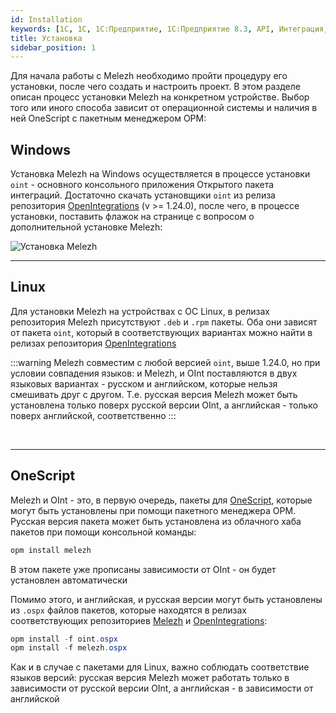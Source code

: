 ```yaml
---
id: Installation
keywords: [1C, 1С, 1С:Предприятие, 1С:Предприятие 8.3, API, Интеграция, Сервисы, Обмен, OneScript, CLI]
title: Установка
sidebar_position: 1
---
```


Для начала работы с Melezh необходимо пройти процедуру его установки, после чего создать и настроить проект. В этом разделе описан процесс установки Melezh на конкретном устройстве. Выбор того или иного способа зависит от операционной системы и наличия в ней OneScript с пакетным менеджером OPM:

## Windows

Установка Melezh на Windows осуществляется в процессе установки `oint` - основного консольного приложения Открытого пакета интеграций. Достаточно скачать установщики `oint` из релиза репозитория [OpenIntegrations](https://github.com/Bayselonarrend/OpenIntegrations) (v >= 1.24.0), после чего, в процессе установки, поставить флажок на странице с вопросом о дополнительной установке Melezh:

![Установка Melezh](../../../../static/img/Docs/Melezh/1.png)

<hr/>

## Linux

Для установки Melezh на устройствах с ОС Linux, в релизах репозитория Melezh присутствуют `.deb` и `.rpm` пакеты. Оба они зависят от пакета `oint`, который в соответствующих вариантах можно найти в релизах репозитория [OpenIntegrations](https://github.com/Bayselonarrend/OpenIntegrations)

:::warning
Melezh совместим с любой версией `oint`, выше 1.24.0, но при условии совпадения языков: и Melezh, и OInt поставляются в двух языковых вариантах - русском и английском, которые нельзя смешивать друг с другом. Т.е. русская версия Melezh может быть установлена только поверх русской версии OInt, а английская - только поверх английской, соответственно
:::

<br/><hr/>

## OneScript

Melezh и OInt - это, в первую очередь, пакеты для [OneScript](https://github.com/EvilBeaver/OneScript), которые могут быть установлены при помощи пакетного менеджера OPM. Русская версия пакета может быть установлена из облачного хаба пакетов при помощи консольной команды:

```powershell
opm install melezh
```

В этом пакете уже прописаны зависимости от OInt - он будет установлен автоматически 

Помимо этого, и английская, и русская версии могут быть установлены из `.ospx` файлов пакетов, которые находятся в релизах соответствующих репозиториев [Melezh](https://github.com/Bayselonarrend/OpenIntegrations) и [OpenIntegrations](https://github.com/Bayselonarrend/OpenIntegrations):

```powershell
opm install -f oint.ospx
opm install -f melezh.ospx
```

Как и в случае с пакетами для Linux, важно соблюдать соответствие языков версий: русская версия Melezh может работать только в зависимости от русской версии OInt, а английская - в зависимости от английской
